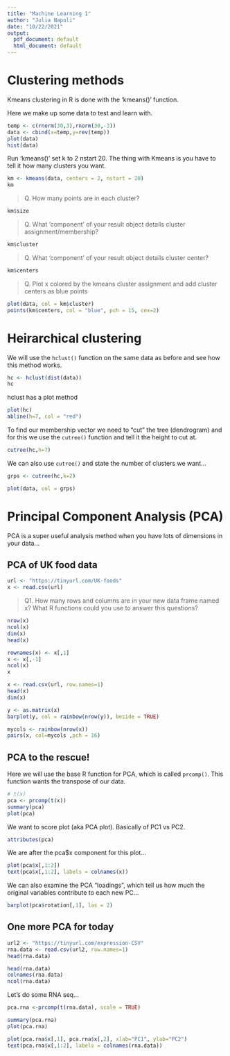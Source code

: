 ```yaml
---
title: "Machine Learning 1"
author: "Julia Napoli"
date: "10/22/2021"
output:
  pdf_document: default
  html_document: default
---
```


# Clustering methods

Kmeans clustering in R is done with the 'kmeans()' function.

Here we make up some data to test and learn with.

```r
temp <- c(rnorm(30,3),rnorm(30,-3))
data <- cbind(x=temp,y=rev(temp))
plot(data)
hist(data)
```
Run 'kmeans()' set k to 2 nstart 20. The thing with Kmeans is you have to tell it how many clusters you want.

```r
km <- kmeans(data, centers = 2, nstart = 20)
km
```

> Q. How many points are in each cluster?

```r
km$size
```

> Q. What 'component' of your result object details cluster assignment/membership?

```r
km$cluster
```

> Q. What 'component' of your result object details cluster center?

```r
km$centers
```

> Q. Plot x colored by the kmeans cluster assignment and add cluster centers as blue points

```r
plot(data, col = km$cluster)
points(km$centers, col = "blue", pch = 15, cex=2)
```

# Heirarchical clustering

We will use the `hclust()` function on the same data as before and see how this method works.

```r
hc <- hclust(dist(data))
hc
```

hclust has a plot method

```r
plot(hc)
abline(h=7, col = "red")
```
To find our membership vector we need to "cut" the tree (dendrogram) and for this we use the `cutree()` function and tell it the height to cut at.

```r
cutree(hc,h=7)
```

We can also use `cutree()` and state the number of clusters we want...

```r
grps <- cutree(hc,k=2)
```

```r
plot(data, col = grps)
```

# Principal Component Analysis (PCA)

PCA is a super useful analysis method when you have lots of dimensions in your data...

## PCA of UK food data

```r
url <- "https://tinyurl.com/UK-foods"
x <- read.csv(url)
```

> Q1. How many rows and columns are in your new data frame named x? What R functions could you use to answer this questions?

```r
nrow(x)
ncol(x)
dim(x)
head(x)
```

```r
rownames(x) <- x[,1]
x <- x[,-1]
ncol(x)
x
```

```r
x <- read.csv(url, row.names=1)
head(x)
dim(x)
```

```r
y <- as.matrix(x)
barplot(y, col = rainbow(nrow(y)), beside = TRUE)
```

```r
mycols <- rainbow(nrow(x))
pairs(x, col=mycols ,pch = 16)
```

## PCA to the rescue!

Here we will use the base R function for PCA, which is called `prcomp()`. This function wants the transpose of our data.

```r
# t(x)
pca <- prcomp(t(x))
summary(pca)
plot(pca)

```

We want to score plot (aka PCA plot). Basically of PC1 vs PC2.

```r
attributes(pca)
```

We are after the pca$x component for this plot...

```r
plot(pca$x[,1:2])
text(pca$x[,1:2], labels = colnames(x))
```

We can also examine the PCA "loadings", which tell us how much the original variables contribute to each new PC...

```r
barplot(pca$rotation[,1], las = 2)
```

## One more PCA for today

```r
url2 <- "https://tinyurl.com/expression-CSV"
rna.data <- read.csv(url2, row.names=1)
head(rna.data)
```

```r
head(rna.data)
colnames(rna.data)
ncol(rna.data)
```

Let's do some RNA seq...

```r
pca.rna <-prcomp(t(rna.data), scale = TRUE)
```

```r
summary(pca.rna)
plot(pca.rna)
```

```r
plot(pca.rna$x[,1], pca.rna$x[,2], xlab="PC1", ylab="PC2")
text(pca.rna$x[,1:2], labels = colnames(rna.data))
```

